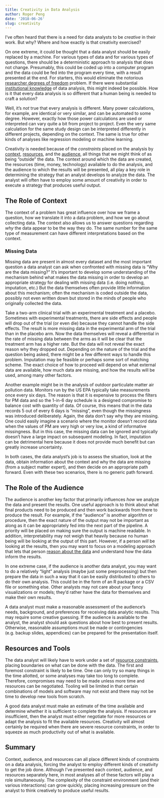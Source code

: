```yaml
---
title: Creativity in Data Analysis
author: Roger Peng
date: '2018-06-26'
slug: creativity
---
```


I’ve often heard that there is a need for data analysts to be *creative* in their work. But why? Where and how exactly is that creativity exercised? 

On one extreme, it could be thought that a data analyst should be easily replaced by a machine. For various types of data and for various types of questions, there should be a deterministic approach to analysis that does not change. Presumably, this could be coded up into a computer program and the data could be fed into the program every time, with a result presented at the end. For starters, this would eliminate the notorious [researcher degrees of freedom](http://journals.sagepub.com/doi/abs/10.1177/0956797611417632) problem. If there were substantial [institutional knowledge](https://simplystatistics.org/2018/06/15/people-vs-institutions-in-data-analysis/) of data analysis, this might indeed be possible. How is it that every data analysis is so different that a human being is needed to craft a solution? 

Well, it's *not* true that every analysis is different. Many power calculations, for example, are identical or very similar, and can be automated to some degree. However, exactly how those power calculations are used or interpreted can vary quite a bit from project to project. Even the very same calculation for the same study design can be interpreted differently in different projects, depending on the context. The same is true for other kinds of analyses like regression modeling or machine learning.

Creativity is needed because of the *constraints* placed on the analysis by [context](https://simplystatistics.org/2018/05/24/context-compatibility-in-data-analysis/), [resources](https://simplystatistics.org/2018/06/18/the-role-of-resources-in-data-analysis/), and the [audience](https://simplystatistics.org/2018/04/17/what-is-a-successful-data-analysis/), all things that we might think of as being "outside" the data. The context around which the data are created, the resources (time, money, technology) available to do the analysis, and the audience to which the results will be presented, all play a key role in determining the strategy that an analyst develops to analyze the data. The analyst will often have to employ some amount of creativity in order to execute a strategy that produces useful output.


## The Role of Context

The context of a problem has great influence over how we frame a question, how we translate it into a data problem, and how we go about collecting data. The context also allows us to answer questions regarding *why* the data appear to be the way they do. The same number for the same type of measurement can have different interpretations based on the context. 

### Missing Data

Missing data are present in almost every dataset and the most important question a data analyst can ask when confronted with missing data is "Why are the data missing?" It's important to develop some understanding of the mechanism behind what makes the data missing in order to develop an appropriate strategy for dealing with missing data (i.e. doing nothing, imputation, etc.) But the data themselves often provide little information about this mechanism; often the mechanism is coded outside the data, possibly not even written down but stored in the minds of people who originally collected the data. 

Take a two-arm clinical trial with an experimental treatment and a placebo. Sometimes with experimental treatments, there are side effects and people will drop out of the trial (or even die) because they cannot handle the side effects. The result is more missing data in the experimental arm of the trial than in the placebo arm. Now the data themselves will reveal a differential in the rate of missing data between the arms as it will be clear that the treatment arm has a higher rate. But the data will not reveal the exact reason why they dropped out. Depending on the nature of the trial and the question being asked, there might be a few different ways to handle this problem. Imputation may be feasible or perhaps some sort of matching scheme. The exact choice of how to proceed will depend on what external data are available, how much data are missing, and how the results will be used, among many other factors.

Another example might be in the analysis of outdoor particulate matter air pollution data. Monitors run by the US EPA typically take measurements once every six days. The reason is that it is expensive to process the filters for PM data and so the 1-in-6 day schedule is a designed compromise to balance cost with quantity of data. Of course, this means that in the data records 5 out of every 6 days is "missing", even though the missingness was introduced deliberately. Again, the data don't say why they are missing. One could easily imagine a scenario where the monitor doesn't record data when the values of PM are very high or very low, a kind of informative missingness. But in this case, the missing data can be ignored and typically doesn't have a large impact on subsequent modeling. In fact, imputation can be detrimental here because it does not provide much benefit but can greatly increase uncertainty.

In both cases, the data analyst's job is to assess the situation, look at the data, obtain information about the context and why the data are missing (from a subject matter expert), and then decide on an appropriate path forward. Even with these two scenarios, there is no generic path forward.


## The Role of the Audience

The audience is another key factor that primarily influences *how* we analyze the data and present the results. One useful approach is to think about what final products need to be produced and then work backwards from there to produce the result. For example, if the “audience” is another algorithm or procedure, then the exact nature of the output may not be important as along as it can be appropriately fed into the next part of the pipeline. A priority will be placed on making sure the output is machine readable. In addition, interpretability may not weigh that heavily because no human being will be looking at the output of this part. However, if a person *will* be looking at the results, then you may want to focus on a modeling approach that lets that person [reason about the data](https://simplystatistics.org/2017/11/16/reasoning-about-data/) and understand how the data inform the results. 

In one extreme case, if the audience is another data analyst, you may want to do a relatively “light” analysis (maybe just some preprocessing) but then prepare the data in such a way that it can be easily distributed to others to do their own analysis. This could be in the form of an R package or a CSV file or something else. Other analysts may not care about your fancy visualizations or models; they'd rather have the data for themselves and make their own results.

A data analyst must make a reasonable assessment of the audience's needs, background, and preferences for receiving data analytic results. This may require some creative guessing. If the audience is available to the analyst, the analyst should ask questions about how best to present results. Otherwise, reasonable assumptions must be made or contingencies (e.g. backup slides, appendices) can be prepared for the presentation itself.


## Resources and Tools

The data analyst will likely have to work under a set of [resource constraints](https://simplystatistics.org/2018/06/18/the-role-of-resources-in-data-analysis/), placing boundaries on what can be done with the data. The first and foremost constraint is likely to be time. One can only try so many things in the time allotted, or some analyses may take too long to complete. Therefore, compromises may need to be made unless more time and resources can be negotiated. Tooling will be limited in that certain combinations of models and software may not exist and there may not be time to develop new tools from scratch.

A good data analyst must make an estimate of the time available and determine whether it is sufficient to complete the analysis. If resources are insufficient, then the analyst must either negotiate for more resources or adapt the analysis to fit the available resources. Creativity will almost certainly be required when there are severe resource constraints, in order to squeeze as much productivity out of what is available.


## Summary

Context, audience, and resources can all place different kinds of constraints on a data analysis, forcing the analyst to employ different kinds of creativity to get the job done. Although I’ve presented each context, audience, and resources separately here, in most analyses all of these factors will play a role simultaneously. The complexity of the constraint environment (and their various interactions) can grow quickly, placing increasing pressure on the analyst to think creatively to produce useful results. 
